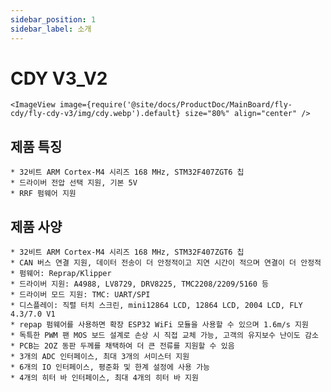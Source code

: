 ```yaml
---
sidebar_position: 1
sidebar_label: 소개
---
```




# CDY V3_V2

    <ImageView image={require('@site/docs/ProductDoc/MainBoard/fly-cdy/fly-cdy-v3/img/cdy.webp').default} size="80%" align="center" />

## 제품 특징

    * 32비트 ARM Cortex-M4 시리즈 168 MHz, STM32F407ZGT6 칩
    * 드라이버 전압 선택 지원, 기본 5V
    * RRF 펌웨어 지원



## 제품 사양

    * 32비트 ARM Cortex-M4 시리즈 168 MHz, STM32F407ZGT6 칩
    * CAN 버스 연결 지원, 데이터 전송이 더 안정적이고 지연 시간이 적으며 연결이 더 안정적
    * 펌웨어: Reprap/Klipper
    * 드라이버 지원: A4988, LV8729, DRV8225, TMC2208/2209/5160 등
    * 드라이버 모드 지원: TMC: UART/SPI
    * 디스플레이: 직렬 터치 스크린, mini12864 LCD, 12864 LCD, 2004 LCD, FLY 4.3/7.0 V1
    * repap 펌웨어를 사용하면 확장 ESP32 WiFi 모듈을 사용할 수 있으며 1.6m/s 지원
    * 독특한 PWM 팬 MOS 보드 설계로 손상 시 직접 교체 가능, 고객의 유지보수 난이도 감소
    * PCB는 2OZ 동판 두께를 채택하여 더 큰 전류를 지원할 수 있음
    * 3개의 ADC 인터페이스, 최대 3개의 서미스터 지원
    * 6개의 IO 인터페이스, 평준화 및 한계 설정에 사용 가능
    * 4개의 히터 바 인터페이스, 최대 4개의 히터 바 지원

